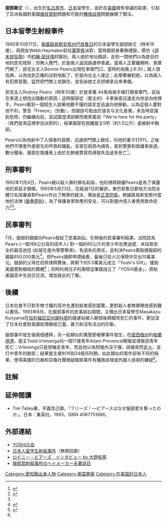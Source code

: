 {{Japanese|japanese=服部 剛丈|kana=はっとり よしひろ|romaji=Hattori Yoshihiro}}
'''服部剛丈'''（{{bd|1975年|11月22日|1992年|10月17日}}），出生於[[名古屋市|名古屋市]]，[[日本|日本]]留學生，由於在[[美國|美國]]被有爭議的殺害，引起了亞洲各國對美國[[槍枝管制|槍枝管制]]問題和可能的[[種族歧視|種族歧視]]問題展開了關注。

== 日本留學生射殺事件 ==
1992年10月17日，[[美國|美國]][[路易斯安那州|路易斯安那州]][[巴吞鲁日|巴吞鲁日]]的日本留學生服部剛丈（時年16歲），與朋友Webb Haymaker前往[[萬聖夜|萬聖夜]]派對，當時服部身著晚禮服，模仿《[[週末夜狂熱|週末夜狂熱]]》中[[約翰·屈伏塔|約翰·屈伏塔]]的裝扮。兩人由於地址錯誤，走到一間他們以為是目的地的民宅按鈴；但無人應門，於是兩人返回路邊停車處。當兩人正要離開時，車庫門開了，民宅女主人Bonnie Peairs出現在車庫門口，當時約為晚上8:30；兩人很高興，以為找到正確的派對地點了，於是向女主人接近；此舉驚嚇到她，以為兩人有犯罪意圖，猛然把門關上並鎖住，並告訴她丈夫把槍拿出來準備。

民宅主人Rodney Peairs（時年30歲）於是拿著.44馬格南手槍打開車庫門，並站在車道上想找出騷動的原因；這時服部從（屋主的）卡車後面迅速走向他並向他揮手。Peairs看到一個陌生人說著他聽不懂的語言並迅速向他移動，以為這個人要對他不利，警告「Freeze」（別動），但服部可能由於語言与文化差異，未及時意識到危險，仍繼續向前，並試圖澄清誤解而微笑着說「We're here for the party」（我們是來這裡參加派對的），結果服部在距離屋主5呎（約1.5公尺）處被射中胸部。

Peairs以為他射中了入侵者的肩膀，迅速把門關上鎖住，叫他的妻子打911。之後他們不理會外面發生的呼救和騷亂，全家在廚房內禱告，直到警察和救護車抵達。數分鐘後，服部在救護車上由於左肺被貫穿而導致失血過多死亡<ref name="#1">{{cite web | author=Liu, J. Harper | url=http://goldsea.com/Features2/Twodeaths/twodeaths.html | title=Two deaths, no justice | publisher=''Goldsea'' | accessdate=2005年12月29日 | archive-date=2021年2月25日 | archive-url=https://web.archive.org/web/20210225124243/https://goldsea.com/Features2/Twodeaths/twodeaths.html | dead-url=no }}</ref>。

== 刑事審判 ==
1992年11月4日，Peairs被以殺人罪的罪名起訴，他的律師辯護Peairs是為了保護他的家庭才開槍。1993年5月23日，在經過7日的審訊，東巴吞鲁日郡地方法院全體12名陪審員對Peairs作出了無罪的裁決，理由是[[正當防衛|正當防衛]]。根據路易斯安那州當地的法律 ([[堡壘原則|堡壘原則]])，為了保護身家財產的安全，可以對屋內侵入者使用致命武力<ref>{{cite web | author=Gerling, Susan Michelle | year=1999 | url=http://law.wustl.edu/journal/55/109.pdf | title=Louisiana's new "kill the carjacker" statute: self-defence or instant injustice? | format=PDF | publisher=''Washington University Journal of Law and Policy'' | accessdate=2005年12月29日 | archive-date=2013年6月3日 | archive-url=https://web.archive.org/web/20130603045503/http://www.law.wustl.edu/journal/55/109.pdf | dead-url=no }}</ref><ref name="#1"/>。

== 民事審判 ==
7月，服部的親屬向Peairs發起了民事訴訟。在稍後的民事審判結果，法院認為Peairs (一個188公分高的成年人) 對一個約60公斤的青少年反應過度、未採取安全的最佳途徑 (如留在屋內等警察來)，有過失的責任，並判決Peairs需賠償服部的親屬650,000美元<ref>{{cite web | author=Lee, Elisa | year=1994 | url=http://www.highbeam.com/library/doc1.asp?DOCID=1P1:2280182&num=3&ctrlInfo=Round4%3AMode4b%3ASR%3AResult&ao= | title=Yoshihiro Hattori's Parents Awarded $650,000 In Suit | publisher=''AsianWeek'' | accessdate=2005年12月29日 }}{{Dead link|date=2018年6月 |bot=InternetArchiveBot |fix-attempted=no }}</ref>。但Peairs隨即申請破產，最後只從火災保險中交出10萬美元。服部的父母在扣除律師費後，將剩下的5.5萬美元成立「Yoshi's Gift」，援助美國管制槍枝的團體<ref>{{cite web | author=Blakeman, Karen | year=2000 | url=http://the.honoluluadvertiser.com/2000/Jul/09/localnews16.html | title=Japanese couple joins anti-gun fight in U.S. | publisher=''Honolulu Advertiser'' | accessdate=2005年12月29日 | archive-date=2005年12月2日 | archive-url=https://web.archive.org/web/20051202222213/http://the.honoluluadvertiser.com/2000/Jul/09/localnews16.html | dead-url=no }}</ref>；同時利用兒子的壽險這筆錢成立了「YOSHI基金」，資助美國高中生訪日交流，增加彼此的了解。

== 後續 ==
日本社會不只對手無寸鐵的高中生遭到殺害感到震驚，更對殺人者無罪釋放感到難以置信。1993年8月，在服部事件的民事訴訟期間，又傳出日本留學生Masakazu Kuriyama在[[加利福尼亞州|加利福尼亞州]][[康科德_(加利福尼亞州)|康科德]]的捷運站被人朝頭後開槍而死亡的事件，更加深了日本社會對美國街頭槍枝氾濫、暴力和沒有法治的印象。

服部事件發生後兩個禮拜，另一起類似的萬聖節槍擊事件發生，在[[密西根州|密西根州]]的[[格蘭德港_(密歇根州)|格蘭德港]]，屋主Todd Vriesenga向一個17歲青年Adam Provencal開槍並導致該青年死亡；Vriesenga只是想嚇走青年，而且他以為短槍內沒子彈，該槍突然[[走火|走火]]，並打中青年的臉部；結果屋主被判16到24個月刑期。如此類似的案件卻有不同的結果，使得美國的日裔和亞裔社團懷疑服部事件有種族歧視或外國人歧視的嫌疑<ref name="#1"/>。

== 註解 ==
<references/>

== 延伸閱讀 ==
* Tim Talley著，平義克己譯。『フリーズ！―ピアースはなぜ服部君を撃ったのか』。日本：集英社。1993。ISBN 4087751686。

== 外部連結 ==
*[http://www11.plala.or.jp/yoshic/ YOSHIの会] {{Wayback|url=http://www11.plala.or.jp/yoshic/ |date=20201030023315 }}
*[https://web.archive.org/web/20071109072947/http://www.alpha-net.ne.jp/users2/knight9/nihonjin.htm 日本人留学生射殺事件]（無限回廊）
*[https://web.archive.org/web/20070928130109/http://www.globe-walkers.com/ohno/interview/peers.htm ロドニー・ピアーズ　インタビュー by 大野和基]
*[https://archive.is/20130427211802/http://www.scarsdalemura-kara.com/juukisei%20unndo.htm 服部君射殺事件のヘイメーカー夫妻訪日]

{{DEFAULTSORT:hattori yoshihiro}}
[[Category:愛知縣出身人物|Category:愛知縣出身人物]]
[[Category:美国罪案|Category:美国罪案]]
[[Category:在美国的日本人|Category:在美国的日本人]]